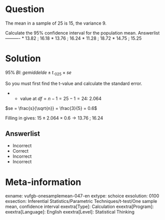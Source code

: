Question
========
  
The mean in a sample of 25 is 15, the variance 9.

Calculate the 95% confidence interval for the population mean. 
Answerlist
----------
* 13.82 ; 16.18
* 13.76 ; 16.24
* 11.28 ; 18.72
* 14.75 ; 15.25

Solution
========

$95\% \; BI:\;gemiddelde\pm t._{025}\times se$

So you must first find the t-value and calculate the standard error.

* * value at $df=n-1=25-1=24:\;2.064$

$se = \frac{s}{\sqrt{n}} = \frac{3}{5} = 0.6$

Filling in gives: $15 \pm 2.064 \times 0.6 \rightarrow 13.76\; ;\; 16.24$


Answerlist
----------
* Incorrect
* Correct
* Incorrect
* Incorrect

Meta-information
================
exname: vufgb-onesamplemean-047-en
extype: schoice
exsolution: 0100
exsection: Inferential Statistics/Parametric Techniques/t-test/One sample mean, confidence interval
exextra[Type]: Calculation
exextra[Program]: 
exextra[Language]: English
exextra[Level]: Statistical Thinking
